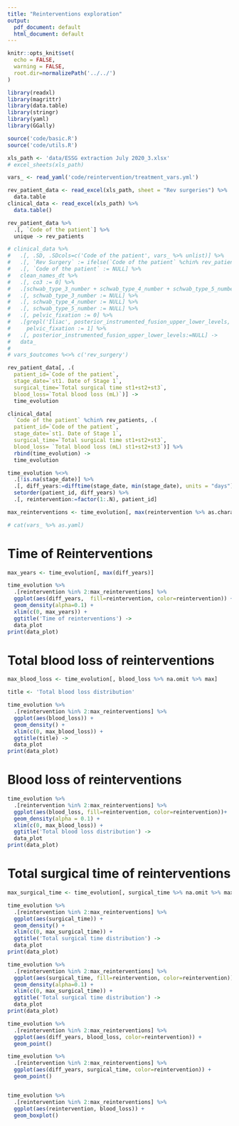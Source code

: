 ```yaml
---
title: "Reinterventions exploration"
output:
  pdf_document: default
  html_document: default
---
```


```r
knitr::opts_knit$set(
  echo = FALSE, 
  warning = FALSE,
  root.dir=normalizePath('../../')
)
```

```r
library(readxl)
library(magrittr)
library(data.table)
library(stringr)
library(yaml)
library(GGally)

source('code/basic.R')
source('code/utils.R')

xls_path <- 'data/ESSG extraction July 2020_3.xlsx'
# excel_sheets(xls_path)

vars_ <- read_yaml('code/reintervention/treatment_vars.yml')

rev_patient_data <- read_excel(xls_path, sheet = "Rev surgeries") %>% 
  data.table 
clinical_data <- read_excel(xls_path) %>% 
  data.table() 

rev_patient_data %>% 
  .[, `Code of the patient`] %>% 
  unique -> rev_patients

# clinical_data %>% 
#   .[, .SD, .SDcols=c('Code of the patient', vars_ %>% unlist)] %>% 
#   .[, `Rev Surgery` := ifelse(`Code of the patient` %chin% rev_patients, 'Yes', 'No')] %>% 
#   .[, `Code of the patient` := NULL] %>% 
#   clean_names_dt %>% 
#   .[, co3 := 0] %>% 
#   .[schwab_type_3_number + schwab_type_4_number + schwab_type_5_number > 0, co3 := 1] %>% 
#   .[, schwab_type_3_number := NULL] %>% 
#   .[, schwab_type_4_number := NULL] %>% 
#   .[, schwab_type_5_number := NULL] %>% 
#   .[, pelvic_fixation := 0] %>% 
#   .[grepl('Iliac', posterior_instrumented_fusion_upper_lower_levels, fixed=TRUE), 
#     pelvic_fixation := 1] %>% 
#   .[, posterior_instrumented_fusion_upper_lower_levels:=NULL] ->
#   data_
# 
# vars_$outcomes %<>% c('rev_surgery')

rev_patient_data[, .(
  patient_id=`Code of the patient`, 
  stage_date=`st1. Date of Stage 1`,
  surgical_time=`Total surgical time st1+st2+st3`,
  blood_loss=`Total blood loss (mL)`)] ->
  time_evolution

clinical_data[
  `Code of the patient` %chin% rev_patients, .(
  patient_id=`Code of the patient`, 
  stage_date=`st1. Date of Stage 1`,
  surgical_time=`Total surgical time st1+st2+st3`,
  blood_loss= `Total blood loss (mL) st1+st2+st3`)] %>% 
  rbind(time_evolution) ->
  time_evolution

time_evolution %<>% 
  .[!is.na(stage_date)] %>% 
  .[, diff_years:=difftime(stage_date, min(stage_date), units = "days")/365, patient_id] %>% 
  setorder(patient_id, diff_years) %>% 
  .[, reintervention:=factor(1:.N), patient_id]

max_reinterventions <- time_evolution[, max(reintervention %>% as.character %>% as.numeric)]
```

```r
# cat(vars_ %>% as.yaml)
```


# Time of Reinterventions

```r

max_years <- time_evolution[, max(diff_years)]

time_evolution %>% 
  .[reintervention %in% 2:max_reinterventions] %>% 
  ggplot(aes(diff_years,  fill=reintervention, color=reintervention)) +
  geom_density(alpha=0.1) +
  xlim(c(0, max_years)) +
  ggtitle('Time of reinterventions') ->
  data_plot
print(data_plot)
```

# Total blood loss of reinterventions

```r
max_blood_loss <- time_evolution[, blood_loss %>% na.omit %>% max]

title <- 'Total blood loss distribution'

time_evolution %>% 
  .[reintervention %in% 2:max_reinterventions] %>%
  ggplot(aes(blood_loss)) +
  geom_density() +
  xlim(c(0, max_blood_loss)) +
  ggtitle(title) ->
  data_plot
print(data_plot)
```

# Blood loss of reinterventions

```r
time_evolution %>% 
  .[reintervention %in% 2:max_reinterventions] %>%
  ggplot(aes(blood_loss, fill=reintervention, color=reintervention))+
  geom_density(alpha = 0.1) +
  xlim(c(0, max_blood_loss)) +
  ggtitle('Total blood loss distribution') ->
  data_plot
print(data_plot)
```


# Total surgical time of reinterventions

```r
max_surgical_time <- time_evolution[, surgical_time %>% na.omit %>% max]

time_evolution %>% 
  .[reintervention %in% 2:max_reinterventions] %>%
  ggplot(aes(surgical_time)) +
  geom_density() +
  xlim(c(0, max_surgical_time)) +
  ggtitle('Total surgical time distribution') ->
  data_plot
print(data_plot)
```


```r
time_evolution %>% 
  .[reintervention %in% 2:max_reinterventions] %>%
  ggplot(aes(surgical_time, fill=reintervention, color=reintervention)) +
  geom_density(alpha=0.1) +
  xlim(c(0, max_surgical_time)) +
  ggtitle('Total surgical time distribution') ->
  data_plot
print(data_plot)
```


```r
time_evolution %>% 
  .[reintervention %in% 2:max_reinterventions] %>%
  ggplot(aes(diff_years, blood_loss, color=reintervention)) +
  geom_point() 

time_evolution %>% 
  .[reintervention %in% 2:max_reinterventions] %>%
  ggplot(aes(diff_years, surgical_time, color=reintervention)) +
  geom_point() 


time_evolution %>% 
  .[reintervention %in% 2:max_reinterventions] %>%
  ggplot(aes(reintervention, blood_loss)) +
  geom_boxplot() 
```

